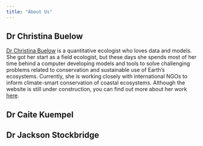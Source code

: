 ```yaml
---
title: "About Us"
---
```


## Dr Christina Buelow

[Dr Christina Buelow](https://cabuelow.github.io/personal-website/){target="_blank"} is a quantitative ecologist who loves data and models. She got her start as a field ecologist, but these days she spends most of her time behind a computer developing models and tools to solve challenging problems related to conservation and sustainable use of Earth's ecosystems. Currently, she is working closely with international NGOs to inform climate-smart conservation of coastal ecosystems. Although the website is still under construction, you can find out more about her work [here](https://cabuelow.github.io/personal-website/){target="_blank"}.

## Dr Caite Kuempel

## Dr Jackson Stockbridge